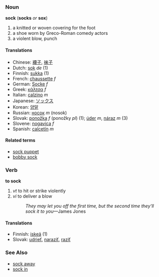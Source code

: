 === Noun ===
'''sock''' ('''socks''' ''or'' '''sox''')
# a knitted or woven covering for the foot
# a shoe worn by Greco-Roman comedy actors
# a violent blow, punch

==== Translations ====
*Chinese: [[襪子]], [[袜子]]
*Dutch: [[sok]] ''de'' (1)
*Finnish: [[sukka]] (1)
*French: [[chaussette]] ''f''
*German: [[Socke]] ''f''
*Greek: [[κάλτσα]] ''f''
*Italian: [[calzino]] ''m''
*Japanese: [[ソックス]]
*Korean: [[양말]]
*Russian: [[носок]] ''m'' (nosok)
*Slovak: [[ponožka]] ''f'' (ponožky ''pl'') (1); [[úder]] ''m'', [[náraz]] ''m'' (3)
*Slovene: [[nogavica]] ''f''
*Spanish: [[calcetín]] ''m''

====Related terms====
*[[sock puppet]]
*[[bobby sock]]

=== Verb ===
'''to sock'''
# ''vt'' to hit or strike violently
# ''vi'' to deliver a blow
#: ''They may let you off the first time, but the second time they'll sock it to you''&mdash;James Jones

==== Translations ====
*Finnish: [[iskeä]] (1)
*Slovak: [[udrieť]], [[naraziť]], [[raziť]]

=== See Also ===
* [[sock away]]
* [[sock in]]